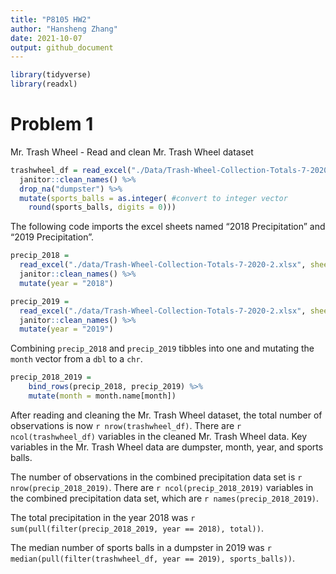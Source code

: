 ```yaml
---
title: "P8105 HW2"
author: "Hansheng Zhang"
date: 2021-10-07
output: github_document
---
```


```r
library(tidyverse)
library(readxl)
```

# Problem 1

Mr. Trash Wheel - Read and clean Mr. Trash Wheel dataset

``` r
trashwheel_df = read_excel("./Data/Trash-Wheel-Collection-Totals-7-2020-2.xlsx", sheet = "Mr. Trash Wheel", range = "A2:N535") %>% # omit header
  janitor::clean_names() %>% 
  drop_na("dumpster") %>% 
  mutate(sports_balls = as.integer( #convert to integer vector
    round(sports_balls, digits = 0)))
```
The following code imports the excel sheets named "2018 Precipitation" and "2019 Precipitation". 

```r
precip_2018 =
  read_excel("./data/Trash-Wheel-Collection-Totals-7-2020-2.xlsx", sheet = "2018 Precipitation", range = "A2:B15") %>%
  janitor::clean_names() %>% 
  mutate(year = "2018")

precip_2019 =
  read_excel("./data/Trash-Wheel-Collection-Totals-7-2020-2.xlsx", sheet = "2019 Precipitation", range = "A2:B15") %>%
  janitor::clean_names() %>% 
  mutate(year = "2019")
```

Combining `precip_2018` and `precip_2019` tibbles into one and mutating the `month` vector from a `dbl` to a `chr`.

```r
precip_2018_2019 =
    bind_rows(precip_2018, precip_2019) %>% 
    mutate(month = month.name[month])
```

After reading and cleaning the Mr. Trash Wheel dataset, the total number of observations is now `r nrow(trashwheel_df)`. There are `r ncol(trashwheel_df)` variables in the cleaned Mr. Trash Wheel data. Key variables in the Mr. Trash Wheel data are dumpster, month, year, and sports balls. 

The number of observations in the combined precipitation data set is `r nrow(precip_2018_2019)`. There are `r ncol(precip_2018_2019)` variables in the combined precipitation data set, which are `r names(precip_2018_2019)`.

The total precipitation in the year 2018 was `r sum(pull(filter(precip_2018_2019, year == 2018), total))`.

The median number of sports balls in a dumpster in 2019 was `r median(pull(filter(trashwheel_df, year == 2019), sports_balls))`. 
